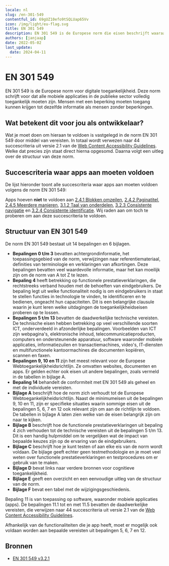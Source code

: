 ```yaml
---
locale: nl
slug: /en-301-549
contentful_id: 69gUZ10efo9tSQLUap65Vv
icon: /img/light/eu-flag.svg
title: EN 301 549
description: EN 301 549 is de Europese norm die eisen beschrijft waaraan apps moeten voldoen om toegankelijk te zijn.
authors: [janjaap]
date: 2022-05-02
last_update:
  date: 2024-04-11
---
```


# EN 301 549

EN 301 549 is de Europese norm voor digitale toegankelijkheid. Deze norm schrijft voor dat alle mobiele applicaties in de publieke sector volledig toegankelijk moeten zijn. Mensen met een beperking moeten toegang kunnen krijgen tot dezelfde informatie als mensen zonder beperkingen.

## Wat betekent dit voor jou als ontwikkelaar? 

Wat je moet doen om hieraan te voldoen is vastgelegd in de norm EN 301 549 door middel van vereisten. In totaal wordt verwezen naar 44 succescriteria uit versie 2.1 van de [Web Content Accessibility Guidelines](/nl/richtlijnen/wcag). Welke dat precies zijn staat direct hierna opgesomd. Daarna volgt een uitleg over de structuur van deze norm.

## Succescriteria waar apps aan moeten voldoen

De lijst hieronder toont alle succescriteria waar apps aan moeten voldoen volgens de norm EN 301 549:

<LinkList title="List of requirements for EN 301 549" isHighlighted={false}>
  <LinkListItem
    url="/nl/richtlijnen/wcag/succescriterium-1-1-1"
    title="Succescriterium 1.1.1 - Niet-tekstuele content - Niveau A"
  />
  <LinkListItem
    url="/nl/richtlijnen/wcag/succescriterium-1-2-1"
    title="Succescriterium 1.2.1 - Louter-geluid en louter-videobeeld (vooraf opgenomen) - Niveau A"
  />
  <LinkListItem
    url="/nl/richtlijnen/wcag/succescriterium-1-2-2"
    title="Succescriterium 1.2.2 - Ondertitels voor doven en slechthorenden (vooraf opgenomen) - Niveau A"
  />
  <LinkListItem
    url="/nl/richtlijnen/wcag/succescriterium-1-2-3"
    title="Succescriterium 1.2.3 - Audiodescriptie of media-alternatief (vooraf opgenomen) - Niveau A"
  />
  <LinkListItem
    url="/nl/richtlijnen/wcag/succescriterium-1-2-4"
    title="Succescriterium 1.2.4 - Ondertitels voor doven en slechthorenden (live) - Niveau AA"
  />
  <LinkListItem
    url="/nl/richtlijnen/wcag/succescriterium-1-2-5"
    title="Succescriterium 1.2.5 - Audiodescriptie (vooraf opgenomen) - Niveau AA"
  />
  <LinkListItem
    url="/nl/richtlijnen/wcag/succescriterium-1-3-1"
    title="Succescriterium 1.3.1 - Info en relaties - Niveau A"
  />
  <LinkListItem
    url="/nl/richtlijnen/wcag/succescriterium-1-3-2"
    title="Succescriterium 1.3.2 - Betekenisvolle volgorde - Niveau A"
  />
  <LinkListItem
    url="/nl/richtlijnen/wcag/succescriterium-1-3-3"
    title="Succescriterium 1.3.3 - Zintuiglijke eigenschappen - Niveau A"
  />
  <LinkListItem
    url="/nl/richtlijnen/wcag/succescriterium-1-3-4"
    title="Succescriterium 1.3.4 - Weergavestand - Niveau AA"
  />
  <LinkListItem
    url="/nl/richtlijnen/wcag/succescriterium-1-3-5"
    title="Succescriterium 1.3.5 - Identificeer het doel van de input - Niveau AA"
  />
  <LinkListItem
    url="/nl/richtlijnen/wcag/succescriterium-1-4-1"
    title="Succescriterium 1.4.1 - Gebruik van kleur - Niveau A"
  />
  <LinkListItem
    url="/nl/richtlijnen/wcag/succescriterium-1-4-2"
    title="Succescriterium 1.4.2 - Geluidsbediening - Niveau A"
  />
  <LinkListItem
    url="/nl/richtlijnen/wcag/succescriterium-1-4-3"
    title="Succescriterium 1.4.3 - Contrast (minimum) - Niveau AA"
  />
  <LinkListItem
    url="/nl/richtlijnen/wcag/succescriterium-1-4-4"
    title="Succescriterium 1.4.4 - Herschalen van tekst - Niveau AA"
  />
  <LinkListItem
    url="/nl/richtlijnen/wcag/succescriterium-1-4-5"
    title="Succescriterium 1.4.5 - Afbeeldingen van tekst - Niveau AA"
  />
  <LinkListItem
    url="/nl/richtlijnen/wcag/succescriterium-1-4-10"
    title="Succescriterium 1.4.10 - Reflow - Niveau AA"
  />
  <LinkListItem
    url="/nl/richtlijnen/wcag/succescriterium-1-4-11"
    title="Succescriterium 1.4.11 - Contrast van niet-tekstuele content - Niveau AA"
  />
  <LinkListItem
    url="/nl/richtlijnen/wcag/succescriterium-1-4-12"
    title="Succescriterium 1.4.12 - Tekstafstand - Niveau AA"
  />
  <LinkListItem
    url="/nl/richtlijnen/wcag/succescriterium-1-4-13"
    title="Succescriterium 1.4.13 - Content bij hover of focus - Niveau AA"
  />
  <LinkListItem
    url="/nl/richtlijnen/wcag/succescriterium-2-1-1"
    title="Succescriterium 2.1.1 - Toetsenbord - Niveau A"
  />
  <LinkListItem
    url="/nl/richtlijnen/wcag/succescriterium-2-1-2"
    title="Succescriterium 2.1.2 - Geen toetsenbordval - Niveau A"
  />
  <LinkListItem
    url="/nl/richtlijnen/wcag/succescriterium-2-1-4"
    title="Succescriterium 2.1.4 - Enkel teken sneltoetsen - Niveau A"
  />
  <LinkListItem
    url="/nl/richtlijnen/wcag/succescriterium-2-2-1"
    title="Succescriterium 2.2.1 - Timing aanpasbaar - Niveau A"
  />
  <LinkListItem
    url="/nl/richtlijnen/wcag/succescriterium-2-2-2"
    title="Succescriterium 2.2.2 - Pauzeren, stoppen, verbergen - Niveau A"
  />
  <LinkListItem
    url="/nl/richtlijnen/wcag/succescriterium-2-3-1"
    title="Succescriterium 2.3.1 - Drie flitsen of beneden drempelwaarde - Niveau A"
  />
  <LinkListItem
    url="/nl/richtlijnen/wcag/succescriterium-2-4-3"
    title="Succescriterium 2.4.3 - Focus volgorde - Niveau A"
  />
  <LinkListItem
    url="/nl/richtlijnen/wcag/succescriterium-2-4-4"
    title="Succescriterium 2.4.4 - Linkdoel (in context) - Niveau A"
  />
  <LinkListItem
    url="/nl/richtlijnen/wcag/succescriterium-2-4-6"
    title="Succescriterium 2.4.6 - Koppen en labels - Niveau AA"
  />
  <LinkListItem
    url="/nl/richtlijnen/wcag/succescriterium-2-4-7"
    title="Succescriterium 2.4.7 - Focus zichtbaar - Niveau AA"
  />
  <LinkListItem
    url="/nl/richtlijnen/wcag/succescriterium-2-5-1"
    title="Succescriterium 2.5.1 - Aanwijzergebaren - Niveau A"
  />
  <LinkListItem
    url="/nl/richtlijnen/wcag/succescriterium-2-5-2"
    title="Succescriterium 2.5.2 - Aanwijzerannulering - Niveau A"
  />
  <LinkListItem
    url="/nl/richtlijnen/wcag/succescriterium-2-5-3"
    title="Succescriterium 2.5.3 - Label in naam - Niveau A"
  />
  <LinkListItem
    url="/nl/richtlijnen/wcag/succescriterium-2-5-4"
    title="Succescriterium 2.5.4 - Bewegingsactivering - Niveau A"
  />
  <LinkListItem
    url="/nl/richtlijnen/wcag/succescriterium-3-1-1"
    title="Succescriterium 3.1.1 - Taal van de pagina - Niveau A"
  />
  <LinkListItem
    url="/nl/richtlijnen/wcag/succescriterium-3-2-1"
    title="Succescriterium 3.2.1 - Bij focus - Niveau A"
  />
  <LinkListItem
    url="/nl/richtlijnen/wcag/succescriterium-3-2-2"
    title="Succescriterium 3.2.2 - Bij input - Niveau A"
  />
  <LinkListItem
    url="/nl/richtlijnen/wcag/succescriterium-3-3-1"
    title="Succescriterium 3.3.1 - Foutidentificatie - Niveau A"
  />
  <LinkListItem
    url="/nl/richtlijnen/wcag/succescriterium-3-3-2"
    title="Succescriterium 3.3.2 - Labels of instructies - Niveau A"
  />
  <LinkListItem
    url="/nl/richtlijnen/wcag/succescriterium-3-3-3"
    title="Succescriterium 3.3.3 - Foutsuggestie - Niveau AA"
  />
  <LinkListItem
    url="/nl/richtlijnen/wcag/succescriterium-3-3-4"
    title="Succescriterium 3.3.4 - Foutpreventie (wettelijk, financieel, gegevens) - Niveau AA"
  />
  <LinkListItem
    url="/nl/richtlijnen/wcag/succescriterium-4-1-1"
    title="Succescriterium 4.1.1 - Parsen - Niveau A"
  />
  <LinkListItem
    url="/nl/richtlijnen/wcag/succescriterium-4-1-2"
    title="Succescriterium 4.1.2 - Naam, rol, waarde - Niveau A"
  />
  <LinkListItem
    url="/nl/richtlijnen/wcag/succescriterium-4-1-3"
    title="Succescriterium 4.1.3 - Statusberichten - Niveau AA"
  />
</LinkList>

Apps hoeven **niet** te voldoen aan [2.4.1 Blokken omzeilen](/nl/richtlijnen/wcag/succescriterium-2-4-1), [2.4.2 Paginatitel](/nl/richtlijnen/wcag/succescriterium-2-4-2), [2.4.5 Meerdere manieren](/nl/richtlijnen/wcag/succescriterium-2-4-5), [3.1.2 Taal van onderdelen](/nl/richtlijnen/wcag/succescriterium-3-1-2), [3.2.3 Consistente navigatie](/nl/richtlijnen/wcag/succescriterium-3-2-3) en [3.2.4 Consistente identificatie](/nl/richtlijnen/wcag/succescriterium-3-2-4). Wij raden aan om toch te proberen om aan deze succescriteria te voldoen.

## Structuur van EN 301 549

De norm EN 301 549 bestaat uit 14 bepalingen en 6 bijlagen.

- **Bepalingen 0 t/m 3** bevatten achtergrondinformatie, het toepassingsgebied van de norm, verwijzingen naar referentiemateriaal, definities van terminologie en verklaringen van afkortingen. Deze bepalingen bevatten veel waardevolle informatie, maar het kan moeilijk zijn om de norm van A tot Z te lezen.
- **Bepaling 4** heeft betrekking op functionele prestatieverklaringen, die rechtstreeks verband houden met de behoeften van eindgebruikers. De bepaling legt uit welke functionaliteit nodig is om eindgebruikers in staat te stellen functies in technologie te vinden, te identificeren en te bedienen, ongeacht hun capaciteiten. Dit is een belangrijke clausule waarin je kunt leren welke uitdagingen de toegankelijkheidseisen proberen op te lossen.
- **Bepalingen 5 t/m 13** bevatten de daadwerkelijke technische vereisten. De technische eisen hebben betrekking op veel verschillende soorten ICT, onderverdeeld in afzonderlijke bepalingen. Voorbeelden van ICT zijn webpagina's, elektronische inhoud, telecommunicatieproducten, computers en ondersteunende apparatuur, software waaronder mobiele applicaties, informatiezuilen en transactiemachines, video's, IT-diensten en multifunctionele kantoormachines die documenten kopiëren, scannen en faxen.
- **Bepalingen 9, 10 en 11** zijn het meest relevant voor de Europese Webtoegankelijkheidsrichtlijn. Ze omvatten websites, documenten en apps. Er gelden echter ook eisen uit andere bepalingen, zoals vermeld in de tabellen in bijlage A.
- **Bepaling 14** behandelt de conformiteit met EN 301 549 als geheel en met de individuele vereisten.
- **Bijlage A** beschrijft hoe de norm zich verhoudt tot de Europese Webtoegankelijkheidsrichtlijn. Naast de minimumeisen uit de bepalingen 9, 10 en 11, zijn er specifieke situaties waarin sommige eisen uit de bepalingen 5, 6, 7 en 12 ook relevant zijn om aan de richtlijn te voldoen. De tabellen in bijlage A laten zien welke van de eisen belangrijk zijn om naar te kijken.
- **Bijlage B** beschrijft hoe de functionele prestatieverklaringen uit bepaling 4 zich verhouden tot de technische vereisten uit de bepalingen 5 t/m 13. Dit is een handig hulpmiddel om te vergelijken wat de impact van bepaalde keuzes zijn op de ervaring van de eindgebruikers.
- **Bijlage C** beschrijft hoe je kunt testen of aan elke eis van de norm wordt voldaan. De bijlage geeft echter geen testmethodologie en je moet veel weten over functionele prestatieverklaringen en testprocedures om er gebruik van te maken.
- **Bijlage D** bevat links naar verdere bronnen voor cognitieve toegankelijkheid.
- **Bijlage E** geeft een overzicht en een eenvoudige uitleg van de structuur van de norm.
- **Bijlage F** bevat een tabel met de wijzigingsgeschiedenis.

Bepaling 11 is van toepassing op software, waaronder mobiele applicaties (apps). De bepalingen 11.1 tot en met 11.5 bevatten de daadwerkelijke vereisten, die verwijzen naar 44 succescriteria uit versie 2.1 van de [Web Content Accessibility Guidelines](/nl/richtlijnen/wcag).

Afhankelijk van de functionaliteiten die je app heeft, moet er mogelijk ook voldaan worden aan bepaalde vereisten uit bepalingen 5, 6, 7 en 12.

## Bronnen

- [EN 301 549 v3.2.1](https://www.etsi.org/deliver/etsi_en/301500_301599/301549/03.02.01_60/en_301549v030201p.pdf)

